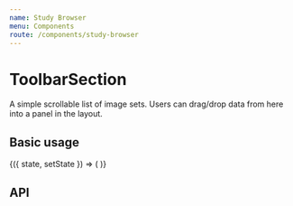 ```yaml
---
name: Study Browser
menu: Components
route: /components/study-browser
---
```




# ToolbarSection

A simple scrollable list of image sets. Users can drag/drop data from here into a panel in the layout.

## Basic usage

<Playground>
    <State initial={{
    }}>
        {({ state, setState }) => (
            <LayoutButton {...state} />
        )}
    </State>
</Playground>

## API

<Props of={LayoutButton} />